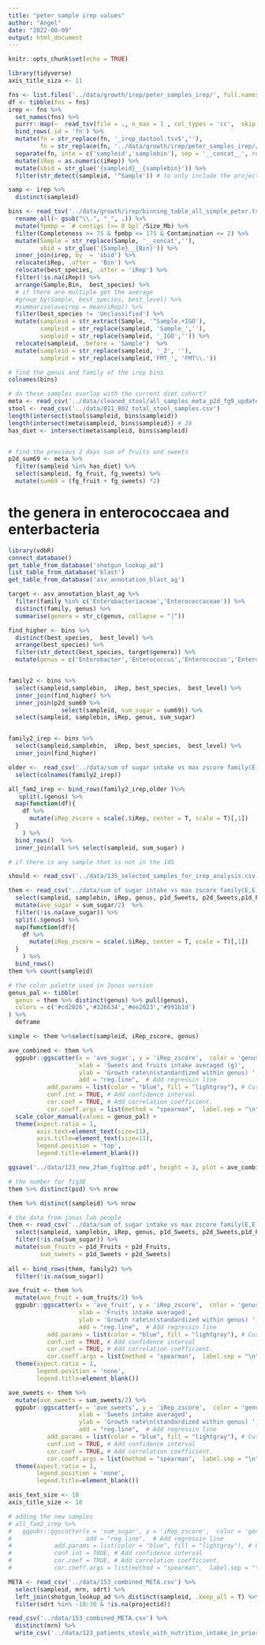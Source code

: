 ```yaml
---
title: "peter sample irep values"
author: "Angel"
date: "2022-08-09"
output: html_document
---
```


```r
knitr::opts_chunk$set(echo = TRUE)
```

```r
library(tidyverse)
axis_title_siza <- 11
```

```r
fns <- list.files('../data/growth/irep/peter_samples_irep/', full.names = T, pattern = '.tsv')
df <- tibble(fns = fns)
irep <- fns %>% 
  set_names(fns) %>% 
  purrr::map(~  read_tsv(file = ., n_max = 1 , col_types = 'cc',  skip = 2, col_names = c('bin','iRep')) %>%  select(iRep) ) %>% 
  bind_rows(.id = 'fn') %>% 
  mutate(fn = str_replace(fn, '_irep_dastool.tsv$',''),
         fn = str_replace(fn, '../data/growth/irep/peter_samples_irep//','')) %>% 
  separate(fn, into = c('sampleid','samplebin'), sep = '__concat__', remove = T) %>% 
  mutate(iRep = as.numeric(iRep)) %>% 
  mutate(sbid = str_glue('{sampleid}__{samplebin}')) %>% 
  filter(str_detect(sampleid, '^Sample')) # to only include the project 13141 ones

samp <- irep %>% 
  distinct(sampleid)
```


```r
bins <- read_tsv('../data/growth/irep/binning_table_all_simple_peter.tsv') %>% 
  rename_all(~ gsub("\\.", "_", .)) %>% 
  mutate(fpmbp = `# contigs (>= 0 bp)`/Size_Mb) %>% 
  filter(Completeness >= 75 & fpmbp <= 175 & Contamination <= 2) %>% 
  mutate(Sample = str_replace(Sample, '__concat',''),
         sbid = str_glue('{Sample}__{Bin}')) %>% 
  inner_join(irep, by  = 'sbid') %>% 
  relocate(iRep, .after = 'Bin') %>% 
  relocate(best_species, .after = 'iRep') %>% 
  filter(!is.na(iRep)) %>% 
  arrange(Sample,Bin,  best_species) %>% 
  # if there are multiple get the average
  #group_by(Sample, best_species, best_level) %>% 
  #summarise(aveirep = mean(iRep)) %>% 
  filter(best_species != 'Unclassified') %>% 
  mutate(sampleid = str_extract(Sample, '^Sample.+IGO'),
         sampleid = str_replace(sampleid, 'Sample_',''),
         sampleid = str_replace(sampleid, '_IGO','')) %>% 
  relocate(sampleid, .before = 'Sample')  %>% 
  mutate(sampleid = str_replace(sampleid, '_2', ''),
         sampleid = str_replace(sampleid,'FMT_', 'FMT\\.'))

# find the genus and family of the irep bins
colnames(bins)
```



```r
# do these samples overlap with the current diet cohort?
meta <- read_csv('../data/cleaned_stool/all_samples_meta_p2d_fg9_updated.csv')
stool <- read_csv('../data/011_802_total_stool_samples.csv')
length(intersect(stool$sampleid, bins$sampleid))
length(intersect(meta$sampleid, bins$sampleid)) # 28
has_diet <- intersect(meta$sampleid, bins$sampleid)


# find the previous 2 days sum of fruits and sweets
p2d_sum69 <- meta %>% 
  filter(sampleid %in% has_diet) %>% 
  select(sampleid, fg_fruit, fg_sweets) %>% 
  mutate(sum69 = (fg_fruit + fg_sweets) *2)
```

# the genera in enterococcaea and enterbacteria 

```r
library(vdbR)
connect_database()
get_table_from_database('shotgun_lookup_ad')
list_table_from_database('blast')
get_table_from_database('asv_annotation_blast_ag')

target <- asv_annotation_blast_ag %>% 
  filter(family %in% c('Enterobacteriaceae','Enterococcaceae')) %>% 
  distinct(family, genus) %>% 
  summarise(genera = str_c(genus, collapse = "|"))

find_higher <- bins %>% 
  distinct(best_species,  best_level) %>% 
  arrange(best_species) %>% 
  filter(str_detect(best_species, target$genera)) %>% 
  mutate(genus = c('Enterobacter','Enterococcus','Enterococcus','Enterococcus','Escherichia','Klebsiella','Klebsiella'))


family2 <- bins %>% 
  select(sampleid,samplebin,  iRep, best_species,  best_level) %>% 
  inner_join(find_higher) %>% 
  inner_join(p2d_sum69 %>% 
               select(sampleid, sum_sugar = sum69)) %>% 
  select(sampleid, samplebin, iRep, genus, sum_sugar)


family2_irep <- bins %>% 
  select(sampleid,samplebin,  iRep, best_species,  best_level) %>% 
  inner_join(find_higher)

older <-  read_csv('../data/sum of sugar intake vs max zscore family(E,E).csv') %>% 
  select(colnames(family2_irep)) 

all_fam2_irep <- bind_rows(family2_irep,older )%>% 
   split(.$genus) %>% 
  map(function(df){
    df %>% 
      mutate(iRep_zscore = scale(.$iRep, center = T, scale = T)[,1])
  }
    ) %>% 
  bind_rows()  %>%  
  inner_join(all %>% select(sampleid, sum_sugar) )   
```
```r
# if there is any sample that is not in the 145

should <- read_csv('../data/135_selected_samples_for_irep_analysis.csv')

them <- read_csv('../data/sum of sugar intake vs max zscore family(E,E).csv') %>% 
  select(sampleid, samplebin, iRep, genus, p1d_Sweets, p2d_Sweets,p1d_Fruits, p2d_Fruits, iRep_zscore, pid, sum_sugar) %>% filter(sampleid %in% should$sampleid) %>% 
  mutate(ave_sugar = sum_sugar/2)  %>% 
  filter(!is.na(ave_sugar)) %>% 
  split(.$genus) %>% 
  map(function(df){
    df %>% 
      mutate(iRep_zscore = scale(.$iRep, center = T, scale = T)[,1])
  }
    ) %>% 
  bind_rows() 
them %>% count(sampleid)

# the color palette used in Jonas version
genus_pal <- tibble(
  genus = them %>% distinct(genus) %>% pull(genus),
  colors = c('#cd2026','#326634','#ee2023','#991b1d') 
) %>% 
  deframe

simple <- them %>%select(sampleid, iRep_zscore, genus) 
```
```r
ave_combined <- them %>% 
  ggpubr::ggscatter(x = 'ave_sugar', y = 'iRep_zscore',  color = 'genus',palette = 'lancet',
                    xlab = 'Sweets and fruits intake averaged (g)',
                    ylab = 'Growth rate\n(standardized within genus) ',
                    add = "reg.line",  # Add regressin line
           add.params = list(color = "blue", fill = "lightgray"), # Customize line
           conf.int = TRUE, # Add confidence interval
           cor.coef = TRUE, # Add correlation coefficient.
           cor.coeff.args = list(method = "spearman",  label.sep = "\n", label.x.npc = "left", size = 2.5)) +
  scale_color_manual(values = genus_pal) +
  theme(aspect.ratio = 1,
        axis.text=element_text(size=11),
        axis.title=element_text(size=11),
        legend.position = 'top',
        legend.title=element_blank())

ggsave('../data/123_new_2fam_fig3top.pdf', height = 3, plot = ave_combined)

# the number for fig3E
them %>% distinct(pid) %>% nrow

them %>% distinct(sampleid) %>% nrow
```


```r
# the data from jonas lab people
them <- read_csv('../data/sum of sugar intake vs max zscore family(E,E).csv') %>% 
  select(sampleid, samplebin, iRep, genus, p1d_Sweets, p2d_Sweets,p1d_Fruits, p2d_Fruits, iRep_zscore, pid, sum_sugar) %>% 
  filter(!is.na(sum_sugar)) %>% 
  mutate(sum_fruits = p1d_Fruits + p2d_Fruits,
         sum_sweets = p1d_Sweets + p2d_Sweets)
 
all <- bind_rows(them, family2) %>% 
  filter(!is.na(sum_sugar))

ave_fruit <- them %>% 
  mutate(ave_fruit = sum_fruits/2) %>% 
  ggpubr::ggscatter(x = 'ave_fruit', y = 'iRep_zscore',  color = 'genus',palette = 'lancet',
                    xlab = 'Fruits intake averaged',
                    ylab = 'Growth rate\n(standardized within genus) ',
                    add = "reg.line",  # Add regressin line
           add.params = list(color = "blue", fill = "lightgray"), # Customize line
           conf.int = TRUE, # Add confidence interval
           cor.coef = TRUE, # Add correlation coefficient.
           cor.coeff.args = list(method = "spearman",  label.sep = "\n", label.x.npc = "left")) +
  theme(aspect.ratio = 1,
        legend.position = 'none',
        legend.title=element_blank())

ave_sweets <- them %>% 
  mutate(ave_sweets = sum_sweets/2) %>% 
  ggpubr::ggscatter(x = 'ave_sweets', y = 'iRep_zscore',  color = 'genus',palette = 'lancet',
                    xlab = 'Sweets intake averaged',
                    ylab = 'Growth rate\n(standardized within genus) ',
                    add = "reg.line",  # Add regressin line
           add.params = list(color = "blue", fill = "lightgray"), # Customize line
           conf.int = TRUE, # Add confidence interval
           cor.coef = TRUE, # Add correlation coefficient.
           cor.coeff.args = list(method = "spearman",  label.sep = "\n", label.x.npc = "left")) +
  theme(aspect.ratio = 1,
        legend.position = 'none',
        legend.title=element_blank())

axis_text_size <- 10
axis_title_size <- 10
```

```r
# adding the new samples
# all_fam2_irep %>% 
#   ggpubr::ggscatter(x = 'sum_sugar', y = 'iRep_zscore',  color = 'genus',palette = 'lancet',
#                     add = "reg.line",  # Add regressin line
#            add.params = list(color = "blue", fill = "lightgray"), # Customize line
#            conf.int = TRUE, # Add confidence interval
#            cor.coef = TRUE, # Add correlation coefficient.
#            cor.coeff.args = list(method = "spearman",  label.sep = "\n", label.x.npc = "left"))
```
 
```r
META <- read_csv('../data/153_combined_META.csv') %>% 
  select(sampleid, mrn, sdrt) %>% 
  left_join(shotgun_lookup_ad %>% distinct(sampleid, .keep_all = T) %>% select(sampleid, projectid)) %>% 
  filter(sdrt %in% -10:30 & !is.na(projectid))

read_csv('../data/153_combined_META.csv') %>% 
  distinct(mrn) %>% 
  write_csv('../data/123_patients_stools_with_nutrition_intake_in_prior_2_day_window.csv')
```

